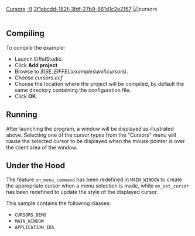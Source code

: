 [[Property:title|Cursors]]
[[Property:weight|-9]]
[[Property:uuid|2f1abcdd-182f-3fdf-27b9-861d1c2e2167]]
[[Image:cursors|cursors]]  <br/>
<br/>

==Compiling==

To compile the example: 
* Launch EiffelStudio. 
* Click '''Add project'''
* Browse to ''$ISE_EIFFEL\examples\wel\cursors\''. 
* Choose ''cursors.ecf''
* Choose the location where the project will be compiled, by default the same directory containing the configuration file. 
* Click '''OK'''. 

==Running==

After launching the program, a window will be displayed as illustrated above. Selecting one of the cursor types from the "Cursors" menu will cause the selected cursor to be displayed when the mouse pointer is over the client area of the window. 

==Under the Hood==

The feature <code>on_menu_command</code> has been redefined in <code>MAIN_WINDOW</code> to create the appropriate cursor when a menu selection is made, while <code>on_set_cursor</code> has been redefined to update the style of the displayed cursor. 

This sample contains the following classes: 
* <code>CURSORS_DEMO</code>
* <code>MAIN_WINDOW</code>
* <code>APPLICATION_IDS</code>





